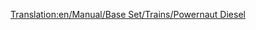 [[Translation:en/Manual/Base Set/Trains/Powernaut Diesel]]
{{it/Manuale/Set base/Treni/StatMotrici|Image=[[File:en/Manual/Base Set/Trains/Powernautdiesel.png]]
|Name=Powernaut Diesel
|Cost=€ 46.874
|Speed=152 kph (95 mph)
|Weight=120 t
|Power=2.028 hp (1,492 kW)
|Annual=€ 4.112
|Designed=1977
|Lifespan=20 
|Capacity=N/A
|Description=L'altro treno diesel nel paese dei giocattoli, un passo avanti rispetto al Ploddyphut Diesel.
|Real-life=Immaginario
}}